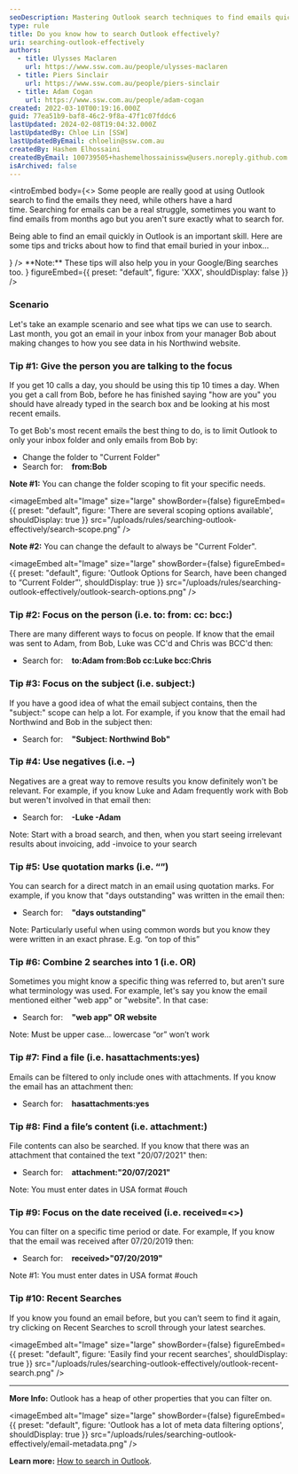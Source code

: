 ```yaml
---
seoDescription: Mastering Outlook search techniques to find emails quickly and efficiently, just like a pro!
type: rule
title: Do you know how to search Outlook effectively?
uri: searching-outlook-effectively
authors:
  - title: Ulysses Maclaren
    url: https://www.ssw.com.au/people/ulysses-maclaren
  - title: Piers Sinclair
    url: https://www.ssw.com.au/people/piers-sinclair
  - title: Adam Cogan
    url: https://www.ssw.com.au/people/adam-cogan
created: 2022-03-10T00:19:16.000Z
guid: 77ea51b9-baf8-46c2-9f8a-47f1c07fddc6
lastUpdated: 2024-02-08T19:04:32.000Z
lastUpdatedBy: Chloe Lin [SSW]
lastUpdatedByEmail: chloelin@ssw.com.au
createdBy: Hashem Elhossaini
createdByEmail: 100739505+hashemelhossainissw@users.noreply.github.com
isArchived: false
---
```


<introEmbed
  body={<>
Some people are really good at using Outlook search to find the emails they need, while others have a hard time. Searching for emails can be a real struggle, sometimes you want to find emails from months ago but you aren't sure exactly what to search for.

Being able to find an email quickly in Outlook is an important skill. Here are some tips and tricks about how to find that email buried in your inbox...

<introYoutube url="https://www.youtube.com/embed/g8gVTw3rHqE" description="Video: Searching Outlook Effectively with [Ulysses Maclaren](https://ssw.com.au/people/ulysses-maclaren/) (9 min)" />
  </>}
/>
<asideEmbed
  variant="greybox"
  body={<>
    **Note:** These tips will also help you in your Google/Bing searches too.
  </>}
  figureEmbed={{
    preset: "default",
    figure: 'XXX',
    shouldDisplay: false
  }}
/>

### Scenario

Let's take an example scenario and see what tips we can use to search. Last month, you got an email in your inbox from your manager Bob about making changes to how you see data in his Northwind website.

### Tip #1: Give the person you are talking to the focus

If you get 10 calls a day, you should be using this tip 10 times a day. When you get a call from Bob, before he has finished saying "how are you" you should have already typed in the search box and be looking at his most recent emails.

To get Bob's most recent emails the best thing to do, is to limit Outlook to only your inbox folder and only emails from Bob by:

- Change the folder to "Current Folder"
- Search for: &nbsp;&nbsp; **from:Bob**

**Note #1:** You can change the folder scoping to fit your specific needs.

<imageEmbed
  alt="Image"
  size="large"
  showBorder={false}
  figureEmbed={{
    preset: "default",
    figure: 'There are several scoping options available',
    shouldDisplay: true
  }}
  src="/uploads/rules/searching-outlook-effectively/search-scope.png"
/>

**Note #2:** You can change the default to always be "Current Folder".


<imageEmbed
  alt="Image"
  size="large"
  showBorder={false}
  figureEmbed={{
    preset: "default",
    figure: 'Outlook Options for Search, have been changed to “Current Folder”',
    shouldDisplay: true
  }}
  src="/uploads/rules/searching-outlook-effectively/outlook-search-options.png"
/>

### Tip #2: Focus on the person (i.e. to: from: cc: bcc:)

There are many different ways to focus on people. If know that the email was sent to Adam, from Bob, Luke was CC'd and Chris was BCC'd then:

- Search for: &nbsp;&nbsp; **to:Adam from:Bob cc:Luke bcc:Chris**

### Tip #3: Focus on the subject (i.e. subject:)

If you have a good idea of what the email subject contains, then the "subject:" scope can help a lot. For example, if you know that the email had Northwind and Bob in the subject then:

- Search for: &nbsp;&nbsp; **"Subject: Northwind Bob"**

### Tip #4: Use negatives (i.e. –)

Negatives are a great way to remove results you know definitely won't be relevant. For example, if you know Luke and Adam frequently work with Bob but weren't involved in that email then:

- Search for: &nbsp;&nbsp; **\-Luke -Adam**

Note: Start with a broad search, and then, when you start seeing irrelevant results about invoicing, add -invoice to your search

### Tip #5: Use quotation marks (i.e. “”)

You can search for a direct match in an email using quotation marks. For example, if you know that "days outstanding" was written in the email then:

- Search for: &nbsp;&nbsp; **"days outstanding"**

Note: Particularly useful when using common words but you know they were written in an exact phrase. E.g. “on top of this”

### Tip #6: Combine 2 searches into 1 (i.e. OR)

Sometimes you might know a specific thing was referred to, but aren't sure what terminology was used. For example, let's say you know the email mentioned either "web app" or "website". In that case:

- Search for: &nbsp;&nbsp; **"web app" OR website**

Note: Must be upper case... lowercase “or” won’t work

### Tip #7: Find a file (i.e. hasattachments:yes)

Emails can be filtered to only include ones with attachments. If you know the email has an attachment then:

- Search for: &nbsp;&nbsp; **hasattachments:yes**

### Tip #8: Find a file’s content (i.e. attachment:)

File contents can also be searched. If you know that there was an attachment that contained the text "20/07/2021" then:

- Search for: &nbsp;&nbsp; **attachment:"20/07/2021"**

Note: You must enter dates in USA format #ouch

### Tip #9: Focus on the date received (i.e. received=<>)

You can filter on a specific time period or date. For example, If you know that the email was received after 07/20/2019 then:

- Search for: &nbsp;&nbsp; **received>"07/20/2019"**

Note #1: You must enter dates in USA format #ouch

### Tip #10: Recent Searches

If you know you found an email before, but you can’t seem to find it again, try clicking on Recent Searches to scroll through your latest searches.


<imageEmbed
  alt="Image"
  size="large"
  showBorder={false}
  figureEmbed={{
    preset: "default",
    figure: 'Easily find your recent searches',
    shouldDisplay: true
  }}
  src="/uploads/rules/searching-outlook-effectively/outlook-recent-search.png"
/>

---

**More Info:**
Outlook has a heap of other properties that you can filter on.


<imageEmbed
  alt="Image"
  size="large"
  showBorder={false}
  figureEmbed={{
    preset: "default",
    figure: 'Outlook has a lot of meta data filtering options',
    shouldDisplay: true
  }}
  src="/uploads/rules/searching-outlook-effectively/email-metadata.png"
/>

**Learn more:** [How to search in Outlook](https://support.microsoft.com/en-us/office/how-to-search-in-outlook-d824d1e9-a255-4c8a-8553-276fb895a8da).
